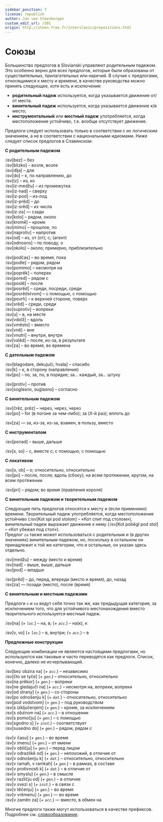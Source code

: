 ```yaml
---
sidebar_position: 7
license: republish
author: Jan van Steenbergen
custom_edit_url: /501
origin: http://steen.free.fr/interslavic/prepositions.html
---
```


# Союзы

Большинство предлогов в Slovianski управляют родительным падежом. Это особенно верно для всех предлогов, которые были образованы от существительных, прилагательных или наречий. В случае с предлогами, относящимися к месту и времени, в качестве руководства можно принять следующее, хотя есть и исключения:

- **родительный падеж** используется, когда указывается движение от/от места.
- **винительный падеж** используется, когда указывается движение к/в место;
- **инструментальный** или **местный падеж** употребляется, когда местоположение устойчиво, т.е. вообще отсутствует движение.

Предлоги следует использовать только в соответствии с их логическим значением, а не в соответствии с национальными идиомами. Ниже следует список предлогов в Славянском:

**С родительным падежом**

:isv[bez] – без\
:isv[blizko] – возле, возле\
:isv[dlja] – для\
:isv[do] – к, по направлению, до\
:isv[iz] – из, из\
:isv[iz-medžu] – из промежутка\
:isv[iz-nad] – сверху\
:isv[iz-pod] – из-под\
:isv[iz-prěd] – до\
:isv[iz-srěd] – из числа\
:isv[iz-za] — сзади\
:isv[kolo] – рядом, около\
:isv[kromě] – кроме\
:isv[mimo] – прошлое, по\
:isv[naprotiv] – напротив\
:isv[od] – из, от (от); с; (агент)\
:isv[odnosno] – по поводу, о\
:isv[okolo] – около; примерно, приблизительно

:isv[podčas] – во время, пока\
:isv[podle] – рядом, рядом\
:isv[pomimo] – несмотря на\
:isv[poprěk] – поперек\
:isv[pored] – рядом с\
:isv[poslě] – после\
:isv[posrěd] – среди, посреди, среди\
:isv[posrědstvom] – с помощью, с помощью\
:isv[povrh] – к верхней стороне, поверх\
:isv[srěd] – среди, среди\
:isv[suprotiv] – вопреки\
:isv[u] – в, на месте\
:isv[vdolž] – вдоль\
:isv[vměsto] – вместо\
:isv[vně] – вне\
:isv[vnutri] – внутри, внутри\
:isv[vslěd] – после, из-за, в результате\
:isv[za] – во время, во времена

**С дательным падежом**

:isv[blagodare, dekujuči, hvala] – спасибо\
:isv[k] – к, в сторону (направление)\
:isv[po] – по, за, по, в порядке; за... каждый, за... штуку

:isv[protiv] – против\
:isv[soglasno, suglasno] – согласно

**С винительным падежом**

:isv[črěz, prěz] – через, через, через\
:isv[po] – for (в погоне за чем-либо); за (X-й раз); вплоть до

:isv[za] — за, из-за, из-за, взамен, в пользу, вместо

**С инструменталом**

:isv[ponad] – выше, дальше

:isv[s, so] – с, вместе с; с помощью, с помощью

**С локативом**

:isv[o, ob] – о; относительно, относительно\
:isv[po] – после, после; вдоль (сбоку); на всем протяжении, кругом, на всем протяжении

:isv[pri] – рядом; во время (правления короля)

**С винительным падежом и творительным падежом**

Следующие пять предлогов относятся к месту и (если применимо) времени. Творительный падеж употребляется, когда местоположение устойчиво (:isv[Kot spi pod stolom] – «Кот спит под столом»), винительный падеж выражает движение к нему (:isv[Kot poběgl pod stol] – «Кот убежал под стол»).\
Предлог `za` также может использоваться с родительным и (в других значениях) винительным падежом, но, поскольку в остальном он принадлежит к той же категории, что и остальные, он указан здесь отдельно.

:isv[medžu] – между (место и время)\
:isv[nad] – выше, выше, дальше\
:isv[pod] – младше

:isv[prěd] – до, перед, впереди (место и время), до, назад\
:isv[za] — позади (место), после (время)

**С винительным и местным падежами**

Предлоги `v` и `na` ведут себя точно так же, как предыдущая категория, за исключением того, что для устойчивого местонахождения вместо творительного используется местный падеж.

:isv[na] (_+ `loc`._) – на, в; (_+ `acc`._) – на(к), к

:isv[v, vo] (_+ `loc`._) – в, внутри; (_+ `acc`._) – в

**Предложные конструкции**

Следующие комбинации не являются настоящими предлогами, но используются как таковые и часто переводятся как предлоги. Список, конечно, далеко не исчерпывающий.

:isv[bez obzira na] (_+ `acc`._) – независимо\
:isv[čto se tyče] (_+ `gen`._) – относительно, относительно\
:isv[na prěkor] (_+ `gen`._) – вопреки\
:isv[ne gledajuči na] (_+ `acc`._) – несмотря на, вопреки, вопреки\
:isv[od strany] (_+ `gen`._) – со стороны\
:isv[po odnošenju k] (_+ `dat`._) – относительно, относительно\
:isv[pod vodstvom] (_+ `gen`._) – под руководством\
:isv[s izključenjem] (_+ `gen`._) – кроме, за исключением\
:isv[s obzirom na] (_+ `acc`._) – в отношении\
:isv[s pomočju] (_+ `gen`._) – с помощью\
:isv[sgodno s] (_+ `inst`._) – соответствует\
:isv[susedno do] (_+ `gen`._) – рядом, рядом с

:isv[v času] (_+ `gen`._) – во время\
:isv[v imenu] (_+ `gen`._) – от имени\
:isv[v obličju] (_+ `gen`._) – перед лицом\
:isv[v odrazlikě od] (_+ `gen`._) – непохожий, в отличие от\
:isv[v odnošenju k] (_+ `dat`._) – относительно, относительно\
:isv[v ramah, v ramkah] (_+ `gen`._) – в рамках, в составе\
:isv[v protivnosti k] (_+ `dat`._) – в отличие от\
:isv[v smyslu] (_+ `gen`._) – в смысле\
:isv[v različju od] (_+ `gen`._) – в отличие\
:isv[v svezi s] (_+ `inst`._) – в связи с\
:isv[v těčenju] (_+ `gen`._) – во время\
:isv[v vrěmenu] (_+ `gen`._) — во время\
:isv[v zaměn za] (_+ `acc`._) — вместо, в обмен на

Многие предлоги также могут использоваться в качестве префиксов. Подробнее см. [словообразование][1].

[1]: ../vocabulary/word-formation.mdx#prefixes

